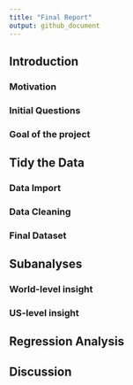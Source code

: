```yaml
---
title: "Final Report"
output: github_document
---
```


## Introduction

### Motivation


### Initial Questions


### Goal of the project




## Tidy the Data

### Data Import

### Data Cleaning

### Final Dataset



## Subanalyses

### World-level insight

### US-level insight

## Regression Analysis



## Discussion 




